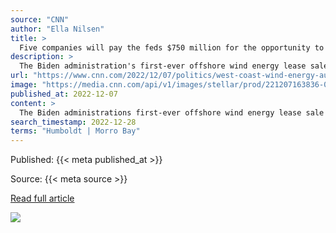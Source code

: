 ```yaml
---
source: "CNN"
author: "Ella Nilsen"
title: >
  Five companies will pay the feds $750 million for the opportunity to build huge floating wind turbines off the West Coast
description: >
  The Biden administration's first-ever offshore wind energy lease sale for federal waters off the West Coast generated more than $750 million, as energy companies competed for five areas that could eventually be home to massive floating wind turbines.
url: "https://www.cnn.com/2022/12/07/politics/west-coast-wind-energy-auction-climate/index.html"
image: "https://media.cnn.com/api/v1/images/stellar/prod/221207163836-01-block-island-wind-farm-file.jpg?c=16x9&q=w_800,c_fill"
published_at: 2022-12-07
content: >
  The Biden administrations first-ever offshore wind energy lease sale for federal waters off the West Coast generated more than $750 million, as energy companies competed for five areas that could eve… [+2688 chars]
search_timestamp: 2022-12-28
terms: "Humboldt | Morro Bay"
---
```



Published: {{< meta published_at >}}


Source: {{< meta source >}}


[Read full article]({{< meta url >}}){target='_blank'}



![](`r rmarkdown::metadata$image[1]`)
